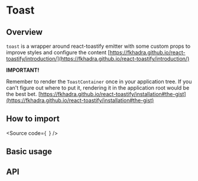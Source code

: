 

<Meta of={Stories} />

# Toast

## Overview

`toast` is a wrapper around react-toastify emitter with some custom props to
improve styles and configure the content
[https://fkhadra.github.io/react-toastify/introduction/](https://fkhadra.github.io/react-toastify/introduction/)

**IMPORTANT!**

Remember to render the `ToastContainer` once in your application tree. If you
can't figure out where to put it, rendering it in the application root would be
the best bet.
[https://fkhadra.github.io/react-toastify/installation#the-gist](https://fkhadra.github.io/react-toastify/installation#the-gist)

## How to import

<Source
  code={`
`}
/>

## Basic usage

<Canvas of={Stories.Base} />

## API

<ArgTypes of={Stories} />

